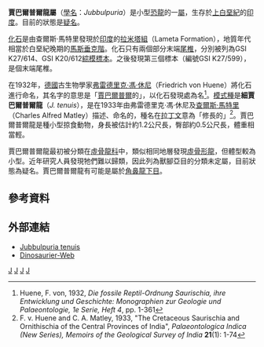 {{Automatic Taxobox
| taxon = Jubbulpuria
| status = Fossil
| fossil_range = [[上白堊紀|上白堊紀]]
| image = 
| image_caption = 
| authority = [[弗雷德里克·馮·休尼|von Huene]], 1932
| type_species = '''細賈巴爾普爾龍<br>''Jubbulpuria tenuis'''''
| type_species_authority = von Huene & [[查爾斯·馬特里|Matley]], 1933
}}

'''賈巴爾普爾龍屬'''（[[學名|學名]]：''Jubbulpuria''）是小型[[恐龍|恐龍]]的一[[屬|屬]]，生存於[[上白堊紀|上白堊紀]]的[[印度|印度]]。目前的狀態是[[疑名|疑名]]。

[[化石|化石]]是由查爾斯·馬特里發現於[[印度|印度]]的[[拉米塔組|拉米塔組]]（Lameta Formation），地質年代相當於白堊紀晚期的[[馬斯垂克階|馬斯垂克階]]。化石只有兩個部分末端[[尾椎|尾椎]]，分別被列為GSI K27/614、GSI K20/612[[綜模標本|綜模標本]]。之後發現第三個標本（編號GSI K27/599），是個末端尾椎。

在1932年，[[德國|德國]]古生物學家[[弗雷德里克·馮·休尼|弗雷德里克·馮·休尼]]（Friedrich von Huene）將化石進行命名，其名字的意思是「[[賈巴爾普爾|賈巴爾普爾]]的」，以化石發現處為名<ref>Huene, F. von, 1932, ''Die fossile Reptil-Ordnung Saurischia, ihre Entwicklung und Geschichte: Monographien zur Geologie und Palaeontologie, 1e Serie, Heft 4'', pp. 1-361</ref>。[[模式種|模式種]]是'''細賈巴爾普爾龍'''（''J. tenuis''），是在1933年由弗雷德里克·馮·休尼及[[查爾斯·馬特里|查爾斯·馬特里]]（Charles Alfred Matley）描述、命名的，種名在[[拉丁文|拉丁文]]意為「修長的」<ref>F. v. Huene and C. A. Matley, 1933, "The Cretaceous Saurischia and Ornithischia of the Central Provinces of India", ''Palaeontologica Indica (New Series), Memoirs of the Geological Survey of India'' '''21'''(1): 1-74</ref>。賈巴爾普爾龍是種小型掠食動物，身長被估計約1.2公尺長，臀部約0.5公尺長，體重相當輕。

賈巴爾普爾龍最初被分類在[[虛骨龍科|虛骨龍科]]中，類似相同地層發現[[虛骨形龍|虛骨形龍]]，但體型較為小型。近年研究人員發現牠們難以歸類，因此列為獸腳亞目的分類未定屬，目前狀態為疑名。賈巴爾普爾龍有可能是屬於[[角鼻龍下目|角鼻龍下目]]。

==參考資料==
{{reflist}}

==外部連結==
* [http://web.me.com/dinoruss/de_4/5a8bd96.htm Jubbulpuria tenuis] {{Wayback|url=http://web.me.com/dinoruss/de_4/5a8bd96.htm |date=20090922101033 }}
* [https://web.archive.org/web/20071027185920/http://www.dinosaurier-web.de/galery/pages_j/jubbulpuria.html Dinosaurier-Web]
{{Taxonbar|from=Q2547987}}

[[Category:角鼻龍下目|J]]
[[Category:上白堊紀恐龍|J]]
[[Category:印度與馬達加斯加恐龍|J]]
[[Category:可疑的恐龍|J]]


{{dinosaur-stub}}